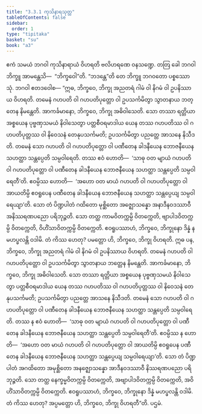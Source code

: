 ```yaml
---
title: "3.3.1 ကုသိနာရသုတ္တ"
tableOfContents: false
sidebar:
  order: 1
type: "tipitaka"
basket: "su"
book: "a3"
---
```



<DynamicBreadcrumb />

<Division number="124" book="a3" e="ch" v="15" p="277">

<Paragraph number="961" book="a3">
ဧကံ သမယံ ဘဂဝါ ကုသိနာရာယံ ဝိဟရတိ ဗလိဟရဏေ ဝနသဏ္ဍေ. တတြ ခေါ ဘဂဝါ ဘိက္ခူ အာမန္တေသိ—  “ဘိက္ခဝေါ”တိ. “ဘဒန္တေ”တိ တေ ဘိက္ခူ ဘဂဝတော ပစ္စဿောသုံ. ဘဂဝါ ဧတဒဝေါစ—
</Paragraph>

<Paragraph number="962" book="a3">
“ဣဓ, ဘိက္ခဝေ, ဘိက္ခု အညတရံ ဂါမံ ဝါ နိဂမံ ဝါ ဥပနိဿာယ ဝိဟရတိ. တမေနံ ဂဟပတိ ဝါ ဂဟပတိပုတ္တော ဝါ ဥပသင်္ကမိတွာ သွာတနာယ ဘတ္တေန နိမန္တေတိ. အာကင်္ခမာနော, ဘိက္ခဝေ, ဘိက္ခု အဓိဝါသေတိ. သော တဿာ ရတ္တိယာ အစ္စယေန ပုဗ္ဗဏှသမယံ နိဝါသေတွာ ပတ္တစီဝရမာဒါယ ယေန တဿ ဂဟပတိဿ ဝါ ဂဟပတိပုတ္တဿ ဝါ နိဝေသနံ တေနုပသင်္ကမတိ; ဥပသင်္ကမိတွာ ပညတ္တေ အာသနေ နိသီဒတိ. တမေနံ သော ဂဟပတိ ဝါ ဂဟပတိပုတ္တော ဝါ ပဏီတေန ခါဒနီယေန ဘောဇနီယေန သဟတ္ထာ သန္တပ္ပေတိ သမ္ပဝါရေတိ.
</Paragraph>

<Paragraph number="963" book="a3">
တဿ ဧဝံ ဟောတိ—  ‘သာဓု ဝတ မျာယံ ဂဟပတိ ဝါ ဂဟပတိပုတ္တော ဝါ ပဏီတေန ခါဒနီယေန ဘောဇနီယေန သဟတ္ထာ သန္တပ္ပေတိ သမ္ပဝါရေတီ’တိ. ဧဝမ္ပိဿ ဟောတိ—  ‘အဟော ဝတ မာယံ ဂဟပတိ ဝါ ဂဟပတိပုတ္တော ဝါ အာယတိမ္ပိ ဧဝရူပေန ပဏီတေန ခါဒနီယေန ဘောဇနီယေန သဟတ္ထာ သန္တပ္ပေယျ သမ္ပဝါရေယျာ’တိ. သော တံ ပိဏ္ဍပါတံ ဂထိတော မုစ္ဆိတော အဇ္ဈောသန္နော အနာဒီနဝဒဿာဝီ အနိဿရဏပညော ပရိဘုဉ္ဇတိ. သော တတ္ထ ကာမဝိတက္ကမ္ပိ ဝိတက္ကေတိ, ဗျာပါဒဝိတက္ကမ္ပိ ဝိတက္ကေတိ, ဝိဟိံသာဝိတက္ကမ္ပိ ဝိတက္ကေတိ. ဧဝရူပဿာဟံ, ဘိက္ခဝေ, ဘိက္ခုနော ဒိန္နံ န မဟပ္ဖလန္တိ ဝဒါမိ. တံ ကိဿ ဟေတု? ပမတ္တော ဟိ, ဘိက္ခဝေ, ဘိက္ခု ဝိဟရတိ.
</Paragraph>

<Paragraph number="964" book="a3">
ဣဓ ပန, ဘိက္ခဝေ, ဘိက္ခု အညတရံ ဂါမံ ဝါ နိဂမံ ဝါ ဥပနိဿာယ ဝိဟရတိ. တမေနံ ဂဟပတိ ဝါ ဂဟပတိပုတ္တော ဝါ ဥပသင်္ကမိတွာ သွာတနာယ ဘတ္တေန နိမန္တေတိ. အာကင်္ခမာနော, ဘိက္ခဝေ, ဘိက္ခု အဓိဝါသေတိ. သော တဿာ ရတ္တိယာ အစ္စယေန ပုဗ္ဗဏှသမယံ နိဝါသေတွာ ပတ္တစီဝရမာဒါယ ယေန တဿ ဂဟပတိဿ ဝါ ဂဟပတိပုတ္တဿ ဝါ နိဝေသနံ တေနုပသင်္ကမတိ; ဥပသင်္ကမိတွာ ပညတ္တေ အာသနေ နိသီဒတိ. တမေနံ သော ဂဟပတိ ဝါ ဂဟပတိပုတ္တော ဝါ ပဏီတေန ခါဒနီယေန ဘောဇနီယေန သဟတ္ထာ သန္တပ္ပေတိ သမ္ပဝါရေတိ.
</Paragraph>

<Paragraph number="965" book="a3">
တဿ န ဧဝံ ဟောတိ—  ‘သာဓု ဝတ မျာယံ ဂဟပတိ ဝါ ဂဟပတိပုတ္တော ဝါ ပဏီတေန ခါဒနီယေန ဘောဇနီယေန သဟတ္ထာ သန္တပ္ပေတိ သမ္ပဝါရေတီ’တိ. ဧဝမ္ပိဿ န ဟောတိ—  ‘အဟော ဝတ မာယံ ဂဟပတိ ဝါ ဂဟပတိပုတ္တော ဝါ အာယတိမ္ပိ ဧဝရူပေန ပဏီတေန ခါဒနီယေန ဘောဇနီယေန သဟတ္ထာ သန္တပ္ပေယျ သမ္ပဝါရေယျာ’တိ. သော တံ ပိဏ္ဍပါတံ အဂထိတော အမုစ္ဆိတော အနဇ္ဈောသန္နော အာဒီနဝဒဿာဝီ နိဿရဏပညော ပရိဘုဉ္ဇတိ. သော တတ္ထ နေက္ခမ္မဝိတက္ကမ္ပိ ဝိတက္ကေတိ, အဗျာပါဒဝိတက္ကမ္ပိ ဝိတက္ကေတိ, အဝိဟိံသာဝိတက္ကမ္ပိ ဝိတက္ကေတိ. ဧဝရူပဿာဟံ, ဘိက္ခဝေ, ဘိက္ခုနော ဒိန္နံ မဟပ္ဖလန္တိ ဝဒါမိ. တံ ကိဿ ဟေတု? အပ္ပမတ္တော ဟိ, ဘိက္ခဝေ, ဘိက္ခု ဝိဟရတီ”တိ.

</Paragraph>
</Division>

<Paragraph number="966" type="center" book="a3">
ပဌမံ.
</Paragraph>